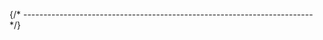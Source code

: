 


{/* ------------------------------------------------------------------------ */}

<ManualInstallQuickTest
  appName="LLVM clang"
  appLcName="clang"
  programName="clang"
  branding="xPack x86_64 clang version "
/>
